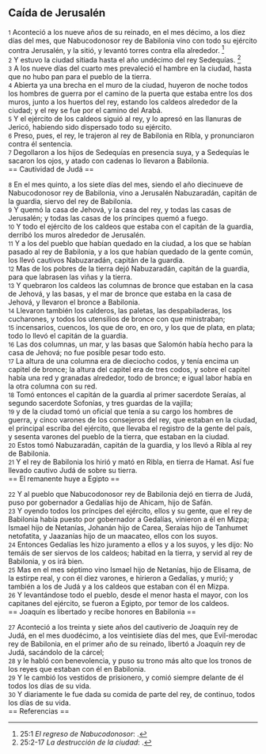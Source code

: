 == Caída de Jerusalén  ==

{{anchor|1}} <small>1</small> Aconteció a los nueve años de su reinado, en el mes décimo, a los diez días del mes, que Nabucodonosor rey de Babilonia vino con todo su ejército contra Jerusalén, y la sitió, y levantó torres contra ella alrededor. <ref>25:1 ''El regreso de Nabucodonosor'': {{lib|LU|97|9|25}}.</ref><br>
{{anchor|2}} <small>2</small> Y estuvo la ciudad sitiada hasta el año undécimo del rey Sedequías. <ref>25:2-17 ''La destrucción de la ciudad'': {{lib|LU|97|9|26}}.</ref><br>
{{anchor|3}} <small>3</small> A los nueve días del cuarto mes prevaleció el hambre en la ciudad, hasta que no hubo pan para el pueblo de la tierra.<br>
{{anchor|4}} <small>4</small> Abierta ya una brecha en el muro de la ciudad, huyeron de noche todos los hombres de guerra por el camino de la puerta que estaba entre los dos muros, junto a los huertos del rey, estando los caldeos alrededor de la ciudad; y el rey se fue por el camino del Arabá.<br>
{{anchor|5}} <small>5</small> Y el ejército de los caldeos siguió al rey, y lo apresó en las llanuras de Jericó, habiendo sido dispersado todo su ejército.<br>
{{anchor|6}} <small>6</small> Preso, pues, el rey, le trajeron al rey de Babilonia en Ribla, y pronunciaron contra él sentencia.<br>
{{anchor|7}} <small>7</small> Degollaron a los hijos de Sedequías en presencia suya, y a Sedequías le sacaron los ojos, y atado con cadenas lo llevaron a Babilonia.<br>
== Cautividad de Judá ==

{{anchor|8}} <small>8</small> En el mes quinto, a los siete días del mes, siendo el año diecinueve de Nabucodonosor rey de Babilonia, vino a Jerusalén Nabuzaradán, capitán de la guardia, siervo del rey de Babilonia.<br>
{{anchor|9}} <small>9</small> Y quemó la casa de Jehová, y la casa del rey, y todas las casas de Jerusalén; y todas las casas de los príncipes quemó a fuego.<br>
{{anchor|10}} <small>10</small> Y todo el ejército de los caldeos que estaba con el capitán de la guardia, derribó los muros alrededor de Jerusalén.<br>
{{anchor|11}} <small>11</small> Y a los del pueblo que habían quedado en la ciudad, a los que se habían pasado al rey de Babilonia, y a los que habían quedado de la gente común, los llevó cautivos Nabuzaradán, capitán de la guardia.<br>
{{anchor|12}} <small>12</small> Mas de los pobres de la tierra dejó Nabuzaradán, capitán de la guardia, para que labrasen las viñas y la tierra.<br>
{{anchor|13}} <small>13</small> Y quebraron los caldeos las columnas de bronce que estaban en la casa de Jehová, y las basas, y el mar de bronce que estaba en la casa de Jehová, y llevaron el bronce a Babilonia.<br>
{{anchor|14}} <small>14</small> Llevaron también los calderos, las paletas, las despabiladeras, los cucharones, y todos los utensilios de bronce con que ministraban;<br>
{{anchor|15}} <small>15</small> incensarios, cuencos, los que de oro, en oro, y los que de plata, en plata; todo lo llevó el capitán de la guardia.<br>
{{anchor|16}} <small>16</small> Las dos columnas, un mar, y las basas que Salomón había hecho para la casa de Jehová; no fue posible pesar todo esto.<br>
{{anchor|17}} <small>17</small> La altura de una columna era de dieciocho codos,  y tenía encima un capitel de bronce; la altura del capitel era de tres codos, y sobre el capitel había una red y granadas alrededor, todo de bronce; e igual labor había en la otra columna con su red.<br>
{{anchor|18}} <small>18</small> Tomó entonces el capitán de la guardia al primer sacerdote Seraías, al segundo sacerdote Sofonías, y tres guardas de la vajilla;<br>
{{anchor|19}} <small>19</small> y de la ciudad tomó un oficial que tenía a su cargo los hombres de guerra, y cinco varones de los consejeros del rey, que estaban en la ciudad, el principal escriba del ejército, que llevaba el registro de la gente del país, y sesenta varones del pueblo de la tierra, que estaban en la ciudad.<br>
{{anchor|20}} <small>20</small> Estos tomó Nabuzaradán, capitán de la guardia, y los llevó a Ribla al rey de Babilonia.<br>
{{anchor|21}} <small>21</small> Y el rey de Babilonia los hirió y mató en Ribla, en tierra de Hamat. Así fue llevado cautivo Judá de sobre su tierra.<br>
== El remanente huye a Egipto ==

{{anchor|22}} <small>22</small> Y al pueblo que Nabucodonosor rey de Babilonia dejó en tierra de Judá, puso por gobernador a Gedalías hijo de Ahicam, hijo de Safán.<br>
{{anchor|23}} <small>23</small> Y oyendo todos los príncipes del ejército, ellos y su gente, que el rey de Babilonia había puesto por gobernador a Gedalías, vinieron a él en Mizpa; Ismael hijo de Netanías, Johanán hijo de Carea, Seraías hijo de Tanhumet netofatita, y Jaazanías hijo de un maacateo, ellos con los suyos.<br>
{{anchor|24}} <small>24</small> Entonces Gedalías les hizo juramento a ellos y a los suyos, y les dijo: No temáis de ser siervos de los caldeos; habitad en la tierra, y servid al rey de Babilonia, y os irá bien.<br>
{{anchor|25}} <small>25</small> Mas en el mes séptimo vino Ismael hijo de Netanías, hijo de Elisama, de la estirpe real, y con él diez varones, e hirieron a Gedalías, y murió; y también a los de Judá y a los caldeos que estaban con él en Mizpa.<br>
{{anchor|26}} <small>26</small> Y levantándose todo el pueblo, desde el menor hasta el mayor, con los capitanes del ejército, se fueron a Egipto, por temor de los caldeos.<br>
== Joaquín es libertado y recibe honores en Babilonia ==

{{anchor|27}} <small>27</small> Aconteció a los treinta y siete años del cautiverio de Joaquín rey de Judá, en el mes duodécimo, a los veintisiete días del mes, que Evil-merodac rey de Babilonia, en el primer año de su reinado, libertó a Joaquín rey de Judá, sacándolo de la cárcel;<br>
{{anchor|28}} <small>28</small> y le habló con benevolencia, y puso su trono más alto que los tronos de los reyes que estaban con él en Babilonia.<br>
{{anchor|29}} <small>29</small> Y le cambió los vestidos de prisionero, y comió siempre delante de él todos los días de su vida.<br>
{{anchor|30}} <small>30</small> Y diariamente le fue dada su comida de parte del rey, de continuo, todos los días de su vida.<br>
== Referencias ==

<references />

